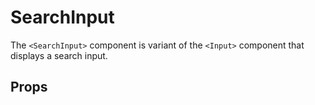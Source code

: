 

<Meta title="synth-ui|SearchInput" component={SearchInput} />

# SearchInput

The `<SearchInput>` component is variant of the `<Input>` component that displays a search input.

<Preview withToolbar>
  <Story name="intro">
    <SearchInput placeholder="Search..." />
  </Story>
</Preview>

## Props

<Props of={SearchInput} />
